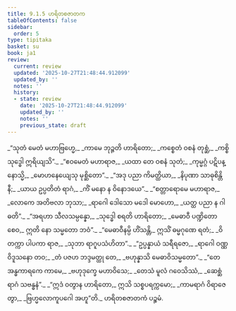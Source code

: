 ```yaml
---
title: 9.1.5 ဟရိတစဇာတက
tableOfContents: false
sidebar:
  order: 5
type: tipitaka
basket: su
book: ja1
review:
  current: review
  updated: '2025-10-27T21:48:44.912099'
  updated_by: ''
  notes: ''
  history:
  - state: review
    date: '2025-10-27T21:48:44.912099'
    updated_by: ''
    notes: ''
    previous_state: draft
---
```



<ReviewStatus review={frontmatter.review} showDetails={true} />

<HypothesisAnnotation frontmatter={frontmatter} />

<DynamicBreadcrumb />

<Division number="40" book="ja1" e="ch" v="22" p="191">

<Paragraph number="1824" type="verses" book="ja1">
_“သုတံ မေတံ မဟာဗြဟ္မေ,_  
_ကာမေ ဘုဉ္ဇတိ ဟာရိတော;_  
_ကစ္စေတံ ဝစနံ တုစ္ဆံ,_  
_ကစ္စိ သုဒ္ဓေါ ဣရိယျသိ”._  

</Paragraph>

</Division>
<Division number="41" book="ja1" e="ch" v="22" p="191">

<Paragraph number="1825" type="verses" book="ja1">
_“ဧဝမေတံ မဟာရာဇ,_  
_ယထာ တေ ဝစနံ သုတံ;_  
_ကုမ္မဂ္ဂံ ပဋိပန္နောသ္မိ,_  
_မောဟနေယျေသု မုစ္ဆိတော”._  

</Paragraph>

</Division>
<Division number="42" book="ja1" e="ch" v="22" p="191">

<Paragraph number="1826" type="verses" book="ja1">
_“အဒု ပညာ ကိမတ္ထိယာ,_  
_နိပုဏာ သာဓုစိန္တိနီ;_  
_ယာယ ဥပ္ပတိတံ ရာဂံ,_  
_ကိံ မနော န ဝိနောဒယေ”._  

</Paragraph>

</Division>
<Division number="43" book="ja1" e="ch" v="22" p="191">

<Paragraph number="1827" type="verses" book="ja1">
_“စတ္တာရောမေ မဟာရာဇ,_  
_လောကေ အတိဗလာ ဘုသာ;_  
_ရာဂေါ ဒေါသော မဒေါ မောဟော,_  
_ယတ္ထ ပညာ န ဂါဓတိ”._  

</Paragraph>

</Division>
<Division number="44" book="ja1" e="ch" v="22" p="191">

<Paragraph number="1828" type="verses" book="ja1">
_“အရဟာ သီလသမ္ပန္နော,_  
_သုဒ္ဓေါ စရတိ ဟာရိတော;_  
_မေဓာဝီ ပဏ္ဍိတော စေဝ,_  
ဣတိ နော သမ္မတော ဘဝံ”._  

</Paragraph>

</Division>
<Division number="45" book="ja1" e="ch" v="22" p="191">

<Paragraph number="1829" type="verses" book="ja1">
_“မေဓာဝီနမ္ပိ ဟိံသန္တိ,_  
ဣသိံ ဓမ္မဂုဏေ ရတံ;_  
_ဝိတက္ကာ ပါပကာ ရာဇ,_  
_သုဘာ ရာဂူပသံဟိတာ”._  

</Paragraph>

</Division>
<Division number="46" book="ja1" e="ch" v="22" p="192">

<Paragraph number="1830" type="verses" book="ja1">
_“ဥပ္ပန္နာယံ သရီရဇော,_  
_ရာဂေါ ဝဏ္ဏဝိဒူသနော တဝ;_  
_တံ ပဇဟ ဘဒ္ဒမတ္ထု တေ,_  
_ဗဟုန္နာသိ မေဓာဝိသမ္မတော”._  

</Paragraph>

</Division>
<Division number="47" book="ja1" e="ch" v="22" p="192">

<Paragraph number="1831" type="verses" book="ja1">
_“တေ အန္ဓကာရကေ ကာမေ,_  
_ဗဟုဒုက္ခေ မဟာဝိသေ;_  
_တေသံ မူလံ ဂဝေသိဿံ,_  
_ဆေစ္ဆံ ရာဂံ သဗန္ဓနံ”._  

</Paragraph>

</Division>
<Division number="48" book="ja1" e="ch" v="22" p="192">

<Paragraph number="1832" type="verses" book="ja1">
_“ဣဒံ ဝတွာန ဟာရိတော,_  
ဣသိ သစ္စပရက္ကမော;_  
_ကာမရာဂံ ဝိရာဇေတွာ,_  
_ဗြဟ္မလောကူပဂေါ အဟူ”တိ._  


</Paragraph>
</Division>

<Paragraph number="1833" type="center" book="ja1">
ဟရိတစဇာတကံ ပဉ္စမံ.
</Paragraph>
